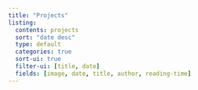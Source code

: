 ```yaml
---
title: "Projects"
listing:
  contents: projects
  sort: "date desc"
  type: default
  categories: true
  sort-ui: true
  filter-ui: [title, date]
  fields: [image, date, title, author, reading-time]
---
```

